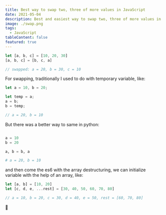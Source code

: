 ```yaml
---
title: Best way to swap two, three of more values in JavaScript
date: 2021-05-04
description: Best and easiest way to swap two, three of more values in JavaScript.
image: ./swap.png
tags:
  - JavaScript
tableContent: false
featured: true
---
```


```JavaScript
let [a, b, c] = [10, 20, 30]
[a, b, c] = [b, c, a]

// swapped: a = 20, b = 30, c = 10
```

For swapping, traditionally I used to do with temporary variable, like:

```JavaScript
let a = 10, b = 20;

let temp = a;
a = b;
b = temp;

// a = 20, b = 10

```

But there was a better way to same in python:

```python

a = 10
b = 20

a, b = b, a

# a = 20, b = 10

```

and then come the es6 with the array destructuring, we can initialize variable with the help of an array, like:

```javascript
let [a, b] = [10, 20]
let [c, d, e, ...rest] = [30, 40, 50, 60, 70, 80]

// a = 10, b = 20, c = 30, d = 40, e = 50, rest = [60, 70, 80]
```

🙏
